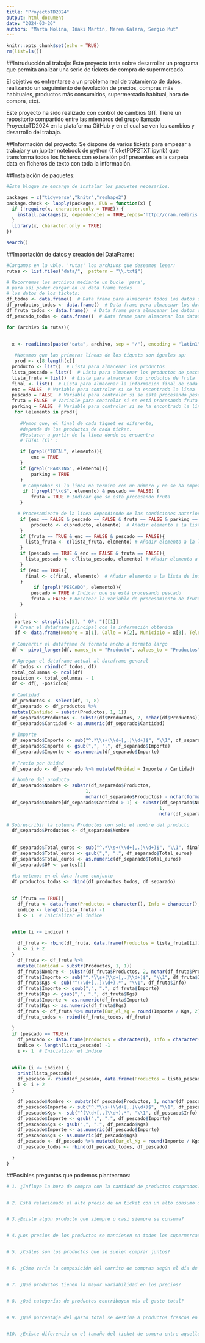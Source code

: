 ```yaml
---
title: "ProyectoTD2024"
output: html_document
date: "2024-03-26"
authors: "Marta Molina, Iñaki Martín, Nerea Galera, Sergio Mut"
---
```


```r
knitr::opts_chunk$set(echo = TRUE)
rm(list=ls())
```

##Intruducción al trabajo:
Este proyecto trata sobre desarrollar un programa que permita analizar una serie de tickets de compra de supermercado.

El objetivo es enfrentarse a un problema real de tratamiento de datos, realizando un seguimiento de (evolución de precios, compras más habituales, productos más consumidos, supermercado habitual, hora de compra, etc).

Este proyecto ha sido realizado con control de cambios GIT. Tiene un repositorio compartido entre las miembros del grupo llamado ProyectoTD2024 en la plataforma GitHub y en el cual se ven los cambios y desarrollo del trabajo.

##Información del proyecto:
Se dispone de varios tickets para empezar a trabajar y un jupiter notebook de python (TicketPDF2TXT.ipynb) que transforma todos los ficheros con extensión pdf presentes en la carpeta data en ficheros de texto con toda la información.

##Instalación de paquetes:
```r
#Este bloque se encarga de instalar los paquetes necesarios.

packages = c("tidyverse","knitr","reshape2")
package.check <- lapply(packages, FUN = function(x) {
  if (!require(x, character.only = TRUE)) {
    install.packages(x, dependencies = TRUE,repos='http://cran.rediris.es')
  }
  library(x, character.only = TRUE)
})

search()
```
##Importación de datos y creación del DataFrame:
```r
#Cargamos en la vble. 'rutas' los archivos que deseamos leeer:
rutas <- list.files("data/",  pattern = "\\.txt$")
```

```r
# Recorremos los archivos mediante un bucle 'para',
# para así poder cargar en un data frame todos
# los datos de los tickets:
df_todos <- data.frame()  # Data frame para almacenar todos los datos de los tickets
df_productos_todos <- data.frame()  # Data frame para almacenar los datos de los productos de los tickets
df_fruta_todos <- data.frame()  # Data frame para almacenar los datos de la fruta de los tickets
df_pescado_todos <- data.frame()  # Data frame para almacenar los datos del pescado de los tickets

for (archivo in rutas){
  

  x <- readLines(paste("data", archivo, sep = "/"), encoding = "latin1")
   
   #Notamos que las primeras líneas de los tiquets son iguales sp:
   prod <- x[8:length(x)]
  producto <- list()  # Lista para almacenar los productos
  lista_pescado = list()  # Lista para almacenar los productos de pescado
  lista_fruta = list()  # Lista para almacenar los productos de fruta
  final <- list()  # Lista para almacenar la información final de cada ticket
  enc = FALSE  # Variable para controlar si se ha encontrado la línea 'TOTAL (€)'
  pescado = FALSE  # Variable para controlar si se está procesando pescado
  fruta = FALSE  # Variable para controlar si se está procesando fruta
  parking = FALSE  # Variable para controlar si se ha encontrado la línea 'PARKING'
   for (elemento in prod){
     
     #Vemos que, el final de cada tiquet es diferente,
     #depende de los productos de cada ticket.
     #Destacar a partir de la línea donde se encuentra
     #'TOTAL (€)' :

     if (grepl("TOTAL", elemento)){
         enc = TRUE
     }
     if (grepl("PARKING", elemento)){
         parking = TRUE
     }
      # Comprobar si la línea no termina con un número y no se ha empezado a procesar pescado
      if (!grepl("\\d$", elemento) & pescado == FALSE) {
         fruta = TRUE # Indicar que se está procesando fruta
     }

    # Procesamiento de la línea dependiendo de las condiciones anteriores
     if (enc == FALSE & pescado == FALSE & fruta == FALSE & parking == FALSE){
         producto <- c(producto, elemento)  # Añadir elemento a la lista de productos
     }
     if (fruta == TRUE & enc == FALSE & pescado == FALSE){
       lista_fruta <- c(lista_fruta, elemento) # Añadir elemento a la lista de productos de fruta
     }
     if (pescado == TRUE & enc == FALSE & fruta == FALSE){
       lista_pescado <- c(lista_pescado, elemento) # Añadir elemento a la lista de productos de pescado
     }
     if (enc == TRUE){
       final <- c(final, elemento)  # Añadir elemento a la lista de información final
     }
          if (grepl("PESCADO", elemento)){
         pescado = TRUE # Indicar que se está procesando pescado
         fruta = FALSE # Resetear la variable de procesamiento de fruta
     }
     
   }
   partes <- strsplit(x[5], " OP: ")[[1]]
   # Crear el dataframe principal con la información obtenida
   df <- data.frame(Nombre = x[1], Calle = x[2], Municipio = x[3], Telefono = x[4], Fecha = partes[1],  OP = partes[2], Factura_simpl= x[6] , Productos = producto[0:length(producto)])
  
  # Convertir el dataframe de formato ancho a formato largo
  df <- pivot_longer(df, names_to = "Producto", values_to = "Productos", cols = -c("Nombre","Calle", "Municipio", "Telefono", "Fecha", "OP", "Factura_simpl")) 

  # Agregar el dataframe actual al dataframe general
  df_todos <- rbind(df_todos, df)
  total_columnas <- ncol(df)
  posicion <- total_columnas - 1
  df <- df[, -posicion]
  
  # Cantidad
  df_productos <- select(df, 1, 8)
  df_separado <- df_productos %>%
  mutate(Cantidad = substr(Productos, 1, 1))
  df_separado$Productos <- substr(df$Productos, 2, nchar(df$Productos))
  df_separado$Cantidad <- as.numeric(df_separado$Cantidad)
  
  # Importe
  df_separado$Importe <- sub("^.*\\s+(\\d+[,.]\\d+)$", "\\1", df_separado$Productos)
  df_separado$Importe <- gsub(",", ".", df_separado$Importe)
  df_separado$Importe <- as.numeric(df_separado$Importe)
  
  # Precio por Unidad
  df_separado <- df_separado %>% mutate(PUnidad = Importe / Cantidad)

  # Nombre del producto
  df_separado$Nombre <- substr(df_separado$Productos, 
                             1, 
                             nchar(df_separado$Productos) - nchar(format(df_separado$Importe, nsmall = 2)) - 1)
  df_separado$Nombre[df_separado$Cantidad > 1] <- substr(df_separado$Nombre[df_separado$Cantidad > 1], 
                                                        1, 
                                                        nchar(df_separado$Nombre[df_separado$Cantidad > 1]) - nchar(format(df_separado$PUnidad, nsmall = 2)) - 1)

# Sobrescribir la columna Productos con solo el nombre del producto
  df_separado$Productos <- df_separado$Nombre
  
  
  df_separado$Total_euros <- sub("^.*\\s+(\\d+[,.]\\d+)$", "\\1", final[1])
  df_separado$Total_euros <- gsub(",", ".", df_separado$Total_euros)
  df_separado$Total_euros <- as.numeric(df_separado$Total_euros)
  df_separado$OP <- partes[2]
  
  #Lo metemos en el data frame conjunto
  df_productos_todos <- rbind(df_productos_todos, df_separado)

  
  if (fruta == TRUE){
    df_fruta <- data.frame(Productos = character(), Info = character(), OP = character())
    indice <- length(lista_fruta) -1
    i <- 1  # Inicializar el índice
  

  while (i <= indice) {

    df_fruta <- rbind(df_fruta, data.frame(Productos = lista_fruta[[i]], Info = lista_fruta[[i+1]], OP = partes[2]))
    i <- i + 2  
  }
    df_fruta <- df_fruta %>%
    mutate(Cantidad = substr(Productos, 1, 1))
    df_fruta$Nombre <- substr(df_fruta$Productos, 2, nchar(df_fruta$Productos))
    df_fruta$Importe <- sub("^.*\\s+(\\d+[,.]\\d+)$", "\\1", df_fruta$Info)
    df_fruta$Kgs <- sub("^(\\d+[,.]\\d+).*", "\\1", df_fruta$Info)
    df_fruta$Importe <- gsub(",", ".", df_fruta$Importe)
    df_fruta$Kgs <- gsub(",", ".", df_fruta$Kgs)
    df_fruta$Importe <- as.numeric(df_fruta$Importe)
    df_fruta$Kgs <- as.numeric(df_fruta$Kgs)
    df_fruta <- df_fruta %>% mutate(Eur_el_Kg = round(Importe / Kgs, 2))
    df_fruta_todos <- rbind(df_fruta_todos, df_fruta)
   
  }
  if (pescado == TRUE){
    df_pescado <- data.frame(Productos = character(), Info = character(), OP = character())
    indice <- length(lista_pescado) -1
    i <- 1  # Inicializar el índice
  

  while (i <= indice) {
    print(lista_pescado)
    df_pescado <- rbind(df_pescado, data.frame(Productos = lista_pescado[[i]], Info = lista_pescado[[i+1]], OP = partes[2]))
    i <- i + 2  
  }

    df_pescado$Nombre <- substr(df_pescado$Productos, 1, nchar(df_pescado$Productos))
    df_pescado$Importe <- sub("^.*\\s+(\\d+[,.]\\d+)$", "\\1", df_pescado$Info)
    df_pescado$Kgs <- sub("^(\\d+[,.]\\d+).*", "\\1", df_pescado$Info)
    df_pescado$Importe <- gsub(",", ".", df_pescado$Importe)
    df_pescado$Kgs <- gsub(",", ".", df_pescado$Kgs)
    df_pescado$Importe <- as.numeric(df_pescado$Importe)
    df_pescado$Kgs <- as.numeric(df_pescado$Kgs)
    df_pescado <- df_pescado %>% mutate(Eur_el_Kg = round(Importe / Kgs, 2))
    df_pescado_todos <- rbind(df_pescado_todos, df_pescado)

  }
}
```

##Posibles preguntas que podemos plantearnos:
```r
# 1. ¿Influye la hora de compra con la cantidad de productos comprados?, y por consiguiente, ¿influye en el precio total?


# 2. Está relacionado el alto precio de un ticket con un alto consumo de frutas y verduras?¿Y de otro tipo de productos?


# 3.¿Existe algún producto que siempre o casi siempre se consuma?


# 4.¿Los precios de los productos se mantienen en todos los supermercados?


# 5. ¿Cuáles son los productos que se suelen comprar juntos?


# 6. ¿Cómo varía la composición del carrito de compras según el día de la semana?


# 7. ¿Qué productos tienen la mayor variabilidad en los precios?


# 8. ¿Qué categorías de productos contribuyen más al gasto total?


# 9. ¿Qué porcentaje del gasto total se destina a productos frescos en comparación con productos envasados o procesados?


#10. ¿Existe diferencia en el tamaño del ticket de compra entre aquellos clientes que utilizan el servicio de parking del supermercado y aquellos que no lo utilizan?
```


